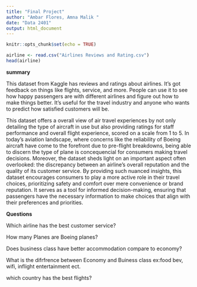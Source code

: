 ```yaml
---
title: "Final Project"
author: "Ambar Flores, Amna Malik "
date: "Data 2401"
output: html_document
---
```


```r
knitr::opts_chunk$set(echo = TRUE)
```

```r
airline <- read.csv("Airlines Reviews and Rating.csv")
head(airline)
```
**summary**

This dataset from Kaggle has reviews and ratings about airlines. It's got feedback on things like flights, service, and more. People can use it to see how happy passengers are with different airlines and figure out how to make things better. It's useful for the travel industry and anyone who wants to predict how satisfied customers will be.


This dataset offers a overall view of air travel experiences by not only detailing the type of aircraft in use but also providing ratings for staff performance and overall flight experience, scored on a scale from 1 to 5. In today's aviation landscape, where concerns like the reliability of Boeing aircraft have come to the forefront due to pre-flight breakdowns, being able to discern the type of plane is concequencial for consumers making travel decisions. Moreover, the dataset sheds light on an important aspect often overlooked: the discrepancy between an airline's overall reputation and the quality of its customer service. By providing such nuanced insights, this dataset encourages consumers to play a more active role in their travel choices, prioritizing safety and comfort over mere convenience or brand reputation. It serves as a tool for informed decision-making, ensuring that passengers have the necessary information to make choices that align with their preferences and priorities.


**Questions**

Which airline has the best customer service?

How many Planes are Boeing planes?

Does business class have better accommodation compare to economy? 

What is the difrfrence between Economy and Buiness class ex:food bev, wifi, inflight entertainment ect.

which country has the best flights?

